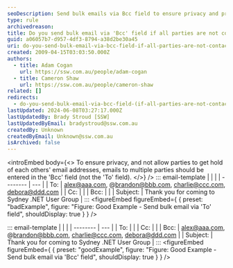 ```yaml
---
seoDescription: Send bulk emails via Bcc field to ensure privacy and protect recipients' email addresses from being shared.
type: rule
archivedreason:
title: Do you send bulk email via 'Bcc' field if all parties are not contacts of each other?
guid: a06057b7-d957-4df3-8794-a38d2be30a45
uri: do-you-send-bulk-email-via-bcc-field-if-all-parties-are-not-contacts-of-each-other
created: 2009-04-15T03:03:50.000Z
authors:
  - title: Adam Cogan
    url: https://ssw.com.au/people/adam-cogan
  - title: Cameron Shaw
    url: https://ssw.com.au/people/cameron-shaw
related: []
redirects:
  - do-you-send-bulk-email-via-bcc-field-(if-all-parties-are-not-contacts-of-each-other)
lastUpdated: 2024-06-08T03:27:17.000Z
lastUpdatedBy: Brady Stroud [SSW]
lastUpdatedByEmail: bradystroud@ssw.com.au
createdBy: Unknown
createdByEmail: Unknown@ssw.com.au
isArchived: false
---
```


<introEmbed
  body={<>
To ensure privacy, and not allow parties to get hold of each others' email addresses, emails to multiple parties should be entered in the 'Bcc' field (not the 'To' field).
  </>}
/>
::: email-template
| | |
| -------- | --- |
| To: | alex@aaa.com, @brandon@bbb.com, charlie@ccc.com, debora@ddd.com |
| Cc: | |
| Bcc: | |
| Subject: | Thank you for coming to Sydney .NET User Group |
:::
<figureEmbed figureEmbed={ {
  preset: "badExample",
  figure: "Figure: Good Example - Send bulk email via 'To' field",
  shouldDisplay: true
} } />


::: email-template
| | |
| -------- | --- |
| To: | |
| Cc: | |
| Bcc: | alex@aaa.com, @brandon@bbb.com, charlie@ccc.com, debora@ddd.com |
| Subject: | Thank you for coming to Sydney .NET User Group |
:::
<figureEmbed figureEmbed={ {
  preset: "goodExample",
  figure: "Figure: Good Example - Send bulk email via 'Bcc' field",
  shouldDisplay: true
} } />
